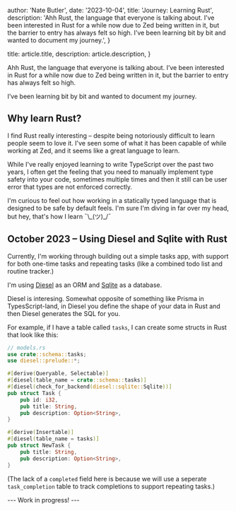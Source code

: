 
  author: 'Nate Butler',
  date: '2023-10-04',
  title: 'Journey: Learning Rust',
  description:
    'Ahh Rust, the language that everyone is talking about. I’ve been interested in Rust for a while now due to Zed being written in it, but the barrier to entry has always felt so high. I’ve been learning bit by bit and wanted to document my journey.',
}

  title: article.title,
  description: article.description,
}


Ahh Rust, the language that everyone is talking about. I’ve been interested in Rust for a while now due to Zed being written in it, but the barrier to entry has always felt so high.

I’ve been learning bit by bit and wanted to document my journey.

## Why learn Rust?

I find Rust really interesting – despite being notoriously difficult to learn people seem to love it. I've seen some of what it has been capable of while working at Zed, and it seems like a great language to learn.

While I've really enjoyed learning to write TypeScript over the past two years, I often get the feeling that you need to manually implement type safety into your code, sometimes multiple times and then it still can be user error that types are not enforced correctly.

I'm curious to feel out how working in a statically typed language that is designed to be safe by default feels. I'm sure I'm diving in far over my head, but hey, that's how I learn ¯&bsol;&lowbar;(ツ)&lowbar;/¯

## October 2023 – Using Diesel and Sqlite with Rust

Currently, I'm working through building out a simple tasks app, with support for both one-time tasks and repeating tasks (like a combined todo list and routine tracker.)

I'm using [Diesel](https://diesel.rs/) as an ORM and [Sqlite](https://www.sqlite.org/index.html) as a database.

Diesel is interesing. Somewhat opposite of something like Prisma in TypesScript-land, in Diesel you define the shape of your data in Rust and then Diesel generates the SQL for you.

For example, if I have a table called `tasks`, I can create some structs in Rust that look like this:

```rust
// models.rs
use crate::schema::tasks;
use diesel::prelude::*;

#[derive(Queryable, Selectable)]
#[diesel(table_name = crate::schema::tasks)]
#[diesel(check_for_backend(diesel::sqlite::Sqlite))]
pub struct Task {
    pub id: i32,
    pub title: String,
    pub description: Option<String>,
}

#[derive(Insertable)]
#[diesel(table_name = tasks)]
pub struct NewTask {
    pub title: String,
    pub description: Option<String>,
}
```

(The lack of a `completed` field here is because we will use a seperate `task_completion` table to track completions to support repeating tasks.)

--- Work in progress! ---
